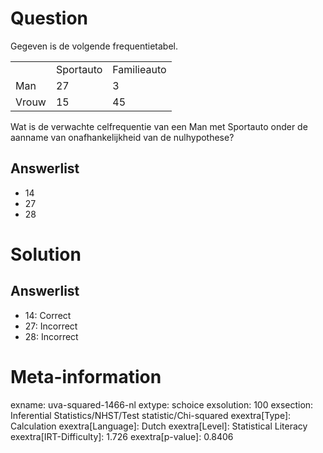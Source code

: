 Question
========

Gegeven is de volgende frequentietabel.

  ------- ----------- -------------
          Sportauto   Familieauto
  Man     27          3
  Vrouw   15          45
  ------- ----------- -------------

Wat is de verwachte celfrequentie van een Man met Sportauto onder de
aanname van onafhankelijkheid van de nulhypothese?

Answerlist
----------

* 14
* 27
* 28

Solution
========

Answerlist
----------

* 14: Correct
* 27: Incorrect
* 28: Incorrect

Meta-information
================
exname: uva-squared-1466-nl
extype: schoice
exsolution: 100
exsection: Inferential Statistics/NHST/Test statistic/Chi-squared
exextra[Type]: Calculation
exextra[Language]: Dutch
exextra[Level]: Statistical Literacy
exextra[IRT-Difficulty]: 1.726
exextra[p-value]: 0.8406
